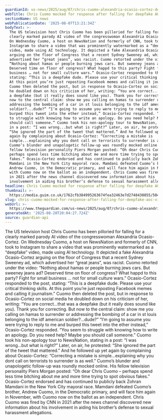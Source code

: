 ```yaml
---
guardianId: us-news/2025/aug/07/chris-cuomo-alexandria-ocasio-cortez-deepfake
webTitle: Chris Cuomo mocked for response after falling for deepfake AOC video
sectionName: US news
webPublicationDate: '2025-08-07T13:21:34Z'
bodyText: >-
  The US television host Chris Cuomo has been pilloried for falling for a
  clearly marked parody AI video of the congresswoman Alexandria Ocasio-Cortez.
  On Wednesday Cuomo, a host on NewsNation and formerly of CNN, took to
  Instagram to share a video that was prominently watermarked as a “deepfake”
  video, made using AI technology. It depicted a fake Alexandria Ocasio-Cortez
  arguing on the floor of Congress that a recent Sydney Sweeney ad, which
  advertised her “great jeans”, was racist. Cuomo retorted under the video:
  “Nothing about hamas or people burning jews cars. But sweeney jeans ad?
  Deserved time on floor of congress? What happd to this party? Fight for small
  business … not for small culture wars.” Ocasio-Cortez responded to the post,
  stating: “This is a deepfake dude. Please use your critical thinking skills.
  At this point you’re just reposting Facebook memes and calling it journalism.”
  Cuomo then deleted the post, but in response to Ocasio-Cortez on social media
  he doubled down on his criticism of her, writing: “You are correct...that was
  a deepfake (but it really does sound like you). Thank you for correcting. But
  now to the central claim: show me you calling on hamas to surrender or
  addressing the bombing of a car in st louis belonging to the idf american
  soldier?...dude?” “I’m going to assume you were trying to reply to me and
  burped this tweet into the ether instead,” Ocasio-Cortez responded. “You seem
  to struggle with knowing how to write an apology. Do you need help? Maybe you
  should call someone.” Cuomo took his non-apology tour to NewsNation, stating
  in a post: “I was wrong...but what is right?” Later, on air, he protested:
  “She ignored the part of the tweet that mattered.” And he followed up yet
  again by complaining about Ocasio-Cortez: “Correcting a mistake is
  simple...explaining why you dont call on terrorists to surrender is as well.”
  Cuomo’s blunder and unapologetic follow-up was roundly mocked online. His
  fellow television personality Piers Morgan posted: “Oh dear Chris Cuomo –
  perhaps spend less time bitching about me and more time trying to spot obvious
  fakes.” Ocasio-Cortez endorsed and has continued to publicly back Zohran
  Mamdani in the New York City mayoral race. Mamdani defeated Cuomo’s brother,
  Andrew Cuomo, in the Democratic primary, and will face him again in November,
  with Cuomo now on the ballot as an independent. Chris Cuomo was fired by CNN
  in 2021 after the news channel discovered new information about his
  involvement in aiding his brother’s defense to sexual harassment allegations.
headline: Chris Cuomo mocked for response after falling for deepfake AOC video
thumbnail: >-
  https://media.guim.co.uk/1762cfb384995263674fea32463e7d2748430855/504_0_3321_2656/500.jpg
slug: chris-cuomo-mocked-for-response-after-falling-for-deepfake-aoc-video
webUrl: >-
  https://www.theguardian.com/us-news/2025/aug/07/chris-cuomo-alexandria-ocasio-cortez-deepfake
generatedAt: '2025-08-28T20:04:27.724Z'
source: guardian-api
---
```

The US television host Chris Cuomo has been pilloried for falling for a clearly marked parody AI video of the congresswoman Alexandria Ocasio-Cortez. On Wednesday Cuomo, a host on NewsNation and formerly of CNN, took to Instagram to share a video that was prominently watermarked as a “deepfake” video, made using AI technology. It depicted a fake Alexandria Ocasio-Cortez arguing on the floor of Congress that a recent Sydney Sweeney ad, which advertised her “great jeans”, was racist. Cuomo retorted under the video: “Nothing about hamas or people burning jews cars. But sweeney jeans ad? Deserved time on floor of congress? What happd to this party? Fight for small business … not for small culture wars.” Ocasio-Cortez responded to the post, stating: “This is a deepfake dude. Please use your critical thinking skills. At this point you’re just reposting Facebook memes and calling it journalism.” Cuomo then deleted the post, but in response to Ocasio-Cortez on social media he doubled down on his criticism of her, writing: “You are correct...that was a deepfake (but it really does sound like you). Thank you for correcting. But now to the central claim: show me you calling on hamas to surrender or addressing the bombing of a car in st louis belonging to the idf american soldier?...dude?” “I’m going to assume you were trying to reply to me and burped this tweet into the ether instead,” Ocasio-Cortez responded. “You seem to struggle with knowing how to write an apology. Do you need help? Maybe you should call someone.” Cuomo took his non-apology tour to NewsNation, stating in a post: “I was wrong...but what is right?” Later, on air, he protested: “She ignored the part of the tweet that mattered.” And he followed up yet again by complaining about Ocasio-Cortez: “Correcting a mistake is simple...explaining why you dont call on terrorists to surrender is as well.” Cuomo’s blunder and unapologetic follow-up was roundly mocked online. His fellow television personality Piers Morgan posted: “Oh dear Chris Cuomo – perhaps spend less time bitching about me and more time trying to spot obvious fakes.” Ocasio-Cortez endorsed and has continued to publicly back Zohran Mamdani in the New York City mayoral race. Mamdani defeated Cuomo’s brother, Andrew Cuomo, in the Democratic primary, and will face him again in November, with Cuomo now on the ballot as an independent. Chris Cuomo was fired by CNN in 2021 after the news channel discovered new information about his involvement in aiding his brother’s defense to sexual harassment allegations.
